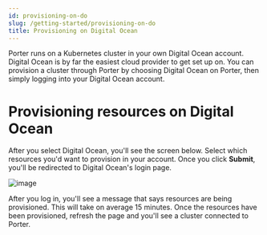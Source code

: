 ```yaml
---
id: provisioning-on-do
slug: /getting-started/provisioning-on-do
title: Provisioning on Digital Ocean
---
```


Porter runs on a Kubernetes cluster in your own Digital Ocean account. Digital Ocean is by far the easiest cloud provider to get set up on. You can provision a cluster through Porter by choosing Digital Ocean on Porter, then simply logging into your Digital Ocean account.

# Provisioning resources on Digital Ocean

After you select Digital Ocean, you'll see the screen below. Select which resources you'd want to provision in your account. Once you click **Submit**, you'll be redirected to Digital Ocean's login page.

![image](https://files.readme.io/2e48412-Screen_Shot_2021-10-26_at_12.10.32_AM.png)

After you log in, you'll see a message that says resources are being provisioned. This will take on average 15 minutes. Once the resources have been provisioned, refresh the page and you'll see a cluster connected to Porter.
